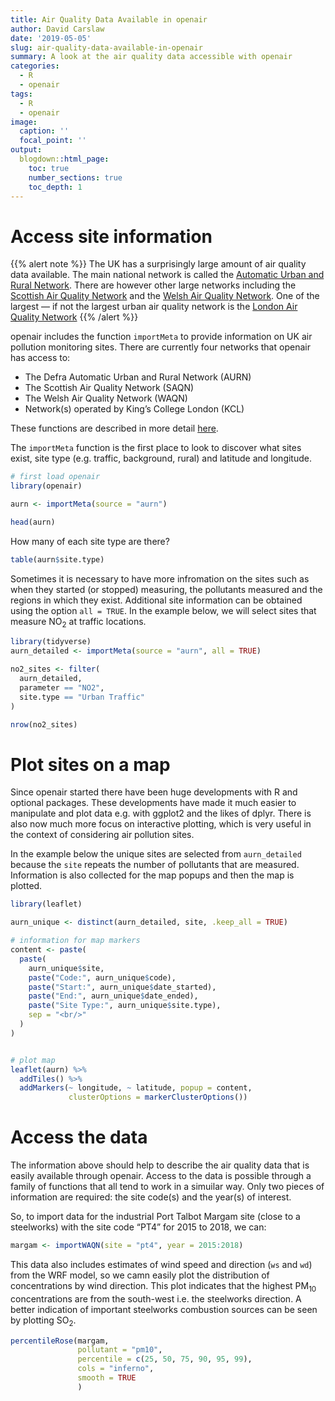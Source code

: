 ```yaml
---
title: Air Quality Data Available in openair
author: David Carslaw
date: '2019-05-05'
slug: air-quality-data-available-in-openair
summary: A look at the air quality data accessible with openair
categories:
  - R
  - openair
tags: 
  - R
  - openair
image:
  caption: ''
  focal_point: ''
output:
  blogdown::html_page:
    toc: true
    number_sections: true
    toc_depth: 1
---
```


# Access site information

{{% alert note %}}
The UK has a surprisingly large amount of air quality data available. The main national network is called the [Automatic Urban and Rural Network](https://uk-air.defra.gov.uk/networks/network-info?view=aurn). There are however other large networks including the [Scottish Air Quality Network](http://www.scottishairquality.scot/) and the [Welsh Air Quality Network](https://airquality.gov.wales/). One of the largest --- if not the largest urban air quality network is the [London Air Quality Network](https://www.londonair.org.uk/LondonAir/Default.aspx)
{{% /alert %}}

[openair]{.pkg} includes the function `importMeta` to provide information on UK air pollution monitoring sites. There are currently four networks that [openair]{.pkg} has access to:

- The Defra Automatic Urban and Rural Network (AURN)
- The Scottish Air Quality Network (SAQN)
- The Welsh Air Quality Network (WAQN)
- Network(s) operated by King's College London (KCL)

These functions are described in more detail [here](http://davidcarslaw.github.io/openair/reference/index.html).

The `importMeta` function is the first place to look to discover what sites exist, site type (e.g. traffic, background, rural) and latitude and longitude.

```r
# first load openair
library(openair)

aurn <- importMeta(source = "aurn")

head(aurn)
```

How many of each site type are there?

```r
table(aurn$site.type)
```

Sometimes it is necessary to have more infromation on the sites such as when they started (or stopped) measuring, the pollutants measured and the regions in which they exist. Additional site information can be obtained using the option `all = TRUE`. In the example below, we will select sites that measure NO~2~ at traffic locations.

```r
library(tidyverse)
aurn_detailed <- importMeta(source = "aurn", all = TRUE)

no2_sites <- filter(
  aurn_detailed,
  parameter == "NO2",
  site.type == "Urban Traffic"
)

nrow(no2_sites)
```

# Plot sites on a map

Since [openair]{.pkg} started there have been huge developments with R and optional packages. These developments have made it much easier to manipulate and plot data e.g. with [ggplot2]{.pkg} and the likes of [dplyr]{.pkg}. There is also now much more focus on interactive plotting, which is very useful in the context of considering air pollution sites.

In the example below the unique sites are selected from `aurn_detailed` because the `site` repeats the number of pollutants that are measured. Information is also collected for the map popups and then the map is plotted.

```r
library(leaflet)

aurn_unique <- distinct(aurn_detailed, site, .keep_all = TRUE)

# information for map markers
content <- paste(
  paste(
    aurn_unique$site,
    paste("Code:", aurn_unique$code),
    paste("Start:", aurn_unique$date_started),
    paste("End:", aurn_unique$date_ended),
    paste("Site Type:", aurn_unique$site.type),
    sep = "<br/>"
  )
)


# plot map
leaflet(aurn) %>%
  addTiles() %>%
  addMarkers(~ longitude, ~ latitude, popup = content,
             clusterOptions = markerClusterOptions())
```

# Access the data

The information above should help to describe the air quality data that is easily available through [openair]{.pkg}. Access to the data is possible through  a family of functions that all tend to work in a simuilar way. Only two pieces of information are required: the site code(s) and the year(s) of interest.

So, to import data for the industrial Port Talbot Margam site (close to a steelworks) with the site code "PT4" for 2015 to 2018, we can:

```r
margam <- importWAQN(site = "pt4", year = 2015:2018)
```

This data also includes estimates of wind speed and direction (`ws` and `wd`) from the WRF model, so we camn easily plot the distribution of concentrations by wind direction. This plot indicates that the highest PM$_{10}$ concentrations are from the south-west i.e. the steelworks direction. A better indication of important steelworks combustion sources can be seen by plotting SO$_2$. 

```r
percentileRose(margam, 
               pollutant = "pm10", 
               percentile = c(25, 50, 75, 90, 95, 99), 
               cols = "inferno", 
               smooth = TRUE
               )
```


